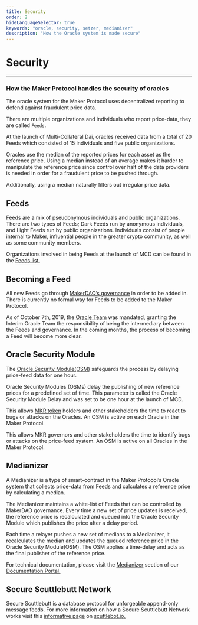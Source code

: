 ```yaml
---
title: Security
order: 2
hideLanguageSelector: true
keywords: "oracle, security, setzer, medianizer"
description: "How the Oracle system is made secure"
---
```


# Security

---

### How the Maker Protocol handles the security of oracles

The oracle system for the Maker Protocol uses decentralized reporting to defend against fraudulent price data.

There are multiple organizations and individuals who report price-data, they are called `Feeds`.

At the launch of Multi-Collateral Dai, oracles received data from a total of 20 Feeds which consisted of 15 individuals and five public organizations.

Oracles use the median of the reported prices for each asset as the reference price. Using a median instead of an average makes it harder to manipulate the reference price since control over half of the data providers is needed in order for a fraudulent price to be pushed through.

Additionally, using a median naturally filters out irregular price data.

## Feeds

<Indent pad={2}>


Feeds are a mix of pseudonymous individuals and public organizations. There are two types of Feeds; Dark Feeds run by anonymous individuals, and Light Feeds run by public organizations. Individuals consist of people internal to Maker, influential people in the greater crypto community, as well as some community members.

Organizations involved in being Feeds at the launch of MCD can be found in the [Feeds list.](https://github.com/makerdao/mips/blob/8957b88f0e88a532a45b2e615c9c36b6a767885f/MIP10/MIP10c17-List-of-Feeds.md)

</Indent>


## Becoming a Feed

<Indent pad={2}>


All new Feeds go through [MakerDAO’s governance](https://community-development.makerdao.com/governance/governance) in order to be added in. There is currently no formal way for Feeds to be added to the Maker Protocol.

As of October 7th, 2019, the [Oracle Team](https://github.com/makerdao/mips/blob/master/MIP10/mip10.md) was mandated, granting the Interim Oracle Team the responsibility of being the intermediary between the Feeds and governance. In the coming months, the process of becoming a Feed will become more clear.

</Indent>


## Oracle Security Module

<Indent pad={2}>


The [Oracle Security Module(OSM)](https://docs.makerdao.com/smart-contract-modules/oracle-module/oracle-security-module-osm-detailed-documentation) safeguards the process by delaying price-feed data for one hour.

Oracle Security Modules (OSMs) delay the publishing of new reference prices for a predefined set of time. This parameter is called the Oracle Security Module Delay and was set to be one hour at the launch of MCD.

This allows [MKR token](/learn/governance/mkrtokens.mdx) holders and other stakeholders the time to react to bugs or attacks on the Oracles. An OSM is active on each Oracle in the Maker Protocol.

This allows MKR governors and other stakeholders the time to identify bugs or attacks on the price-feed system. An OSM is active on all Oracles in the Maker Protocol.

</Indent>


## Medianizer

<Indent pad={2}>


A Medianizer is a type of smart-contract in the Maker Protocol’s Oracle system that collects price-data from Feeds and calculates a reference price by calculating a median.

The Medianizer maintains a white-list of Feeds that can be controlled by MakerDAO governance. Every time a new set of price updates is received, the reference price is recalculated and queued into the Oracle Security Module which publishes the price after a delay period.

Each time a relayer pushes a new set of medians to a Medianizer, it recalculates the median and updates the queued reference price in the Oracle Security Module(OSM). The OSM applies a time-delay and acts as the final publisher of the reference price.

For technical documentation, please visit the [Medianizer](https://docs.makerdao.com/smart-contract-modules/oracle-module/median-detailed-documentation) section of our [Documentation Portal.](https://docs.makerdao.com/)

</Indent>


## Secure Scuttlebutt Network

<Indent pad={2}>


Secure Scuttlebutt is a database protocol for unforgeable append-only message feeds. For more information on how a Secure Scuttlebutt Network works visit this [informative page](https://scuttlebot.io/more/protocols/secure-scuttlebutt.html) on [scuttlebot.io.](https://scuttlebot.io/)

</Indent>

